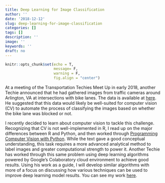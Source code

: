 ```yaml
---
title: Deep Learning for Image Classification
author: ''
date: '2018-12-12'
slug: deep-learning-for-image-classification
categories: []
tags: []
description: ''
image: ''
keywords: ''
draft: no
---
```


```r
knitr::opts_chunk$set(echo = T,
                      message= F, 
                      warning = F,
                      fig.align = "center")

```

At a meeting of the Transportation Techies Meet Up in early 2018, another Techie announced that he had gathered images from traffic cameras around Arlington, VA at intersections with bike lanes. The data is available at [here](http://parkingdirty.com/). He suggested that this data would likely be well-suited for computer vision (CV) to automate the process of classifying the images based on whether the bike lane was blocked or not. 

I recently decided to learn about computer vision to tackle this challenge. Recognizing that CV is not well-implemented in R, I read up on the major differences between R and Python, and then worked through [Programming Computer Vision with Python](http://programmingcomputervision.com/downloads/ProgrammingComputerVision_CCdraft.pdf). While the text gave a good conceptual understanding, this task requires a more advanced analytical method to label images and greater computational strength to power it. Another Techie has worked through this same problem using deep learning algorithms powered by Google's Colaboratory cloud environment to achieve good results. Using his work as a guide, I will develop similar algorithms with more of a focus on discussing how various techniques can be used to improve deep learning model results. You can see my work [here](https://colab.research.google.com/drive/1x15ai4nwfp0xxY1sfvX8UB0EHRcKXhU8#scrollTo=fPx3kopWDTIT). 
